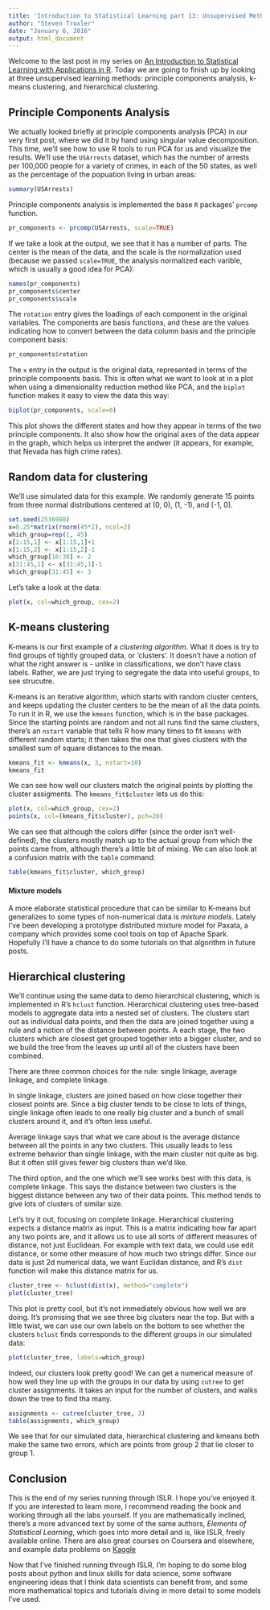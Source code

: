 ```yaml
---
title: 'Introduction to Statistical Learning part 13: Unsupervised Methods'
author: "Steven Troxler"
date: "January 6, 2016"
output: html_document
---
```


Welcome to the last post in my series on [An Introduction to Statistical Learning with Applications in R](http://www-bcf.usc.edu/~gareth/ISL/). Today we are going to finish up by looking at three unsupervised learning methods: principle components analysis, k-means clustering, and hierarchical clustering.

## Principle Components Analysis

We actually looked briefly at principle components analysis (PCA) in our very first post, where we did it by hand using singular value decomposition. This time, we'll see how to use R tools to run PCA for us and visualize the results. We'll use the `USArrests` dataset, which has the number of arrests per 100,000 people for a variety of crimes, in each of the 50 states, as well as the percentage of the popuation living in urban areas:
```r
summary(USArrests)
```


Principle components analysis is implemented the base `R` packages' `prcomp` function.
```r
pr_components <- prcomp(USArrests, scale=TRUE)
```

If we take a look at the output, we see that it has a number of parts. The center is the mean of the data, and the scale is the normalization used (because we passed `scale=TRUE`, the analysis normalized each varible, which is usually a good idea for PCA):
```r
names(pr_components)
pr_components$center
pr_components$scale
```

The `rotation` entry gives the loadings of each component in the original variables. The components are basis functions, and these are the values indicating how to convert between the data column basis and the principle component basis:
```r
pr_components$rotation
```

The `x` entry in the output is the original data, represented in terms of the principle components basis. This is often what we want to look at in a plot when using a dimensionality reduction method like PCA, and the `biplot` function makes it easy to view the data this way:
```r
biplot(pr_components, scale=0)
```

This plot shows the different states and how they appear in terms of the two principle components. It also show how the original axes of the data appear in the graph, which helps us interpret the andwer (it appears, for example, that Nevada has high crime rates).

## Random data for clustering

We'll use simulated data for this example. We randomly generate 15 points from three normal distributions centered at (0, 0), (1, -1), and (-1, 0).
```r
set.seed(2536908)
x=0.25*matrix(rnorm(45*2), ncol=2)
which_group=rep(1, 45)
x[1:15,1] <- x[1:15,1]+1
x[1:15,2] <- x[1:15,2]-1
which_group[16:30] <- 2
x[31:45,1] <- x[31:45,1]-1
which_group[31:45] <- 3
```

Let's take a look at the data:
```r
plot(x, col=which_group, cex=2)
```

## K-means clustering

K-means is our first example of a *clustering algorithm*. What it does is try to find groups of tightly grouped data, or 'clusters'. It doesn't have a notion of what the right answer is - unlike in classifications, we don't have class labels. Rather, we are just trying to segregate the data into useful groups, to see strucutre.

K-means is an iterative algorithm, which starts with random cluster centers, and keeps updating the cluster centers to be the mean of all the data points. To run it in R, we use the `kmeans` function, which is in the base packages. Since the starting points are random and not all runs find the same clusters, there's an `nstart` variable that tells R how many times to fit `kmeans` with different random starts; it then takes the one that gives clusters with the smallest sum of square distances to the mean.
```r
kmeans_fit <- kmeans(x, 3, nstart=10)
kmeans_fit
```

We can see how well our clusters match the original points by plotting the cluster assigments. The `kmeans_fit$cluster` lets us do this:
```r
plot(x, col=which_group, cex=2)
points(x, col=(kmeans_fit$cluster), pch=20)
```

We can see that although the colors differ (since the order isn't well-defined), the clusters mostly match up to the actual group from which the points came from, although there's a little bit of mixing. We can also look at a confusion matrix with the `table` command:
```r
table(kmeans_fit$cluster, which_group)
```

#### Mixture models

A more elaborate statistical procedure that can be similar to K-means but generalizes to some types of non-numerical data is *mixture models*. Lately I've been developing a prototype distributed mixture model for Paxata, a company which provides some cool tools on top of Apache Spark. Hopefully I'll have a chance to do some tutorials on that algorithm in future posts.

## Hierarchical clustering

We'll continue using the same data to demo hierarchical clustering, which is implemented in R's `hclust` function. Hierarchical clustering uses tree-based models to aggregate data into a nested set of clusters. The clusters start out as individual data points, and then the data are joined together using a rule and a notion of the distance between points. A each stage, the two clusters which are closest get grouped together into a bigger cluster, and so we build the tree from the leaves up until all of the clusters have been combined.

There are three common choices for the rule: single linkage, average linkage, and complete linkage.

In single linkage, clusters are joined based on how close together their closest points are. Since a big cluster tends to be close to lots of things, single linkage often leads to one really big cluster and a bunch of small clusters around it, and it's often less useful.

Average linkage says that what we care about is the average distance between all the points in any two clusters. This usually leads to less extreme behavior than single linkage, with the main cluster not quite as big. But it often still gives fewer big clusters than we'd like.

The third option, and the one which we'll see works best with this data, is complete linkage. This says the distance between two clusters is the biggest distance between any two of their data points. This method tends to give lots of clusters of similar size.

Let's try it out, focusing on complete linkage. Hierarchical clustering expects a distance matrix as input. This is a matrix indicating how far apart any two points are, and it allows us to use all sorts of different measures of distance, not just Euclidean. For example with text data, we could use edit distance, or some other measure of how much two strings differ. Since our data is just 2d numerical data, we want Euclidan distance, and R's `dist` function will make this distance matrix for us.
```r
cluster_tree <- hclust(dist(x), method="complete")
plot(cluster_tree)
```

This plot is pretty cool, but it's not immediately obvious how well we are doing. It's promising that we see three big clusters near the top. But with a little twist, we can use our own labels on the bottom to see whether the clusters `hclust` finds corresponds to the different groups in our simulated data:
```r
plot(cluster_tree, labels=which_group)
```

Indeed, our clusters look pretty good! We can get a numerical measure of how well they line up with the groups in our data by using `cutree` to get cluster assignments. It takes an input for the number of clusters, and walks down the tree to find tha many.
```r
assignments <- cutree(cluster_tree, 3)
table(assignments, which_group)
```

We see that for our simulated data, hierarchical clustering and kmeans both make the same two errors, which are points from group 2 that lie closer to group 1.

## Conclusion

This is the end of my series running through ISLR. I hope you've enjoyed it. If you are interested to learn more, I recommend reading the book and working through all the labs yourself. If you are mathematically inclined, there's a more advanced text by some of the same authors, *Elements of Statistical Learning*, which goes into more detail and is, like ISLR, freely available online. There are also great courses on Coursera and elsewhere, and example data problems on [Kaggle](kaggle.com)

Now that I've finished running through ISLR, I'm hoping to do some blog posts about python and linux skills for data science, some software engineering ideas that I think data scientists can benefit from, and some more mathematical topics and tutorials diving in more detail to some models I've used.